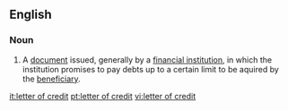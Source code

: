 ==English==
{{wikipedia}}

===Noun===
{{en-noun|pl=letters of credit}}

#A [[document]] issued, generally by a [[financial institution]], in which the institution promises to pay debts up to a certain limit to be aquired by the [[beneficiary]].

[[it:letter of credit]]
[[pt:letter of credit]]
[[vi:letter of credit]]